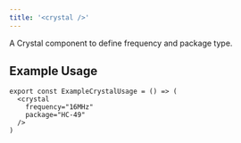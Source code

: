 ```yaml
---
title: '<crystal />'
---
```


A Crystal component to define frequency and package type.

## Example Usage

```tsx
export const ExampleCrystalUsage = () => (
  <crystal
    frequency="16MHz"
    package="HC-49"
  />
)
```
